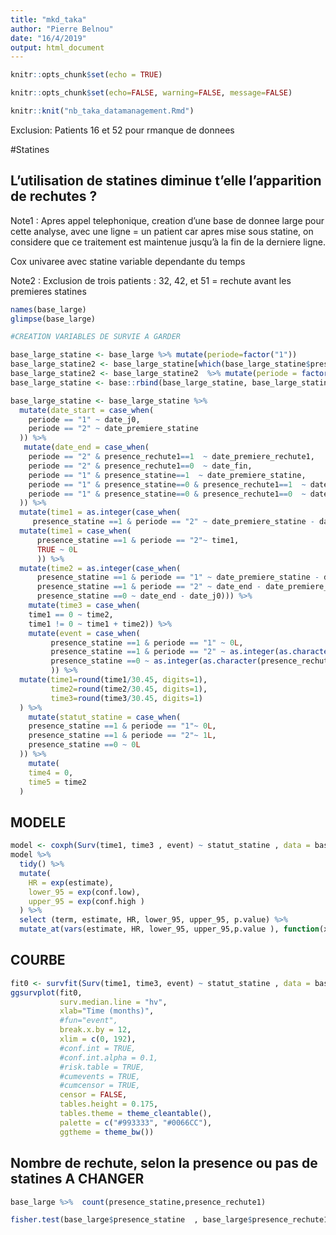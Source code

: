 ```yaml
---
title: "mkd_taka"
author: "Pierre Belnou"
date: "16/4/2019"
output: html_document
---
```


```r
knitr::opts_chunk$set(echo = TRUE)
```


```r
knitr::opts_chunk$set(echo=FALSE, warning=FALSE, message=FALSE)
```


```r
knitr::knit("nb_taka_datamanagement.Rmd")
```

Exclusion: 
Patients 16 et 52 pour rmanque de donnees

#Statines

## L'utilisation de statines diminue t'elle l'apparition de rechutes ?
Note1 : Apres appel telephonique, creation d'une base de donnee large pour cette analyse, avec une ligne = un patient car apres mise sous statine, on considere que ce traitement est maintenue jusqu'à la fin de la derniere ligne.


Cox univaree avec  statine variable dependante du temps

Note2 : Exclusion de trois patients : 
32, 42, et 51  = rechute avant les premieres statines

```r
names(base_large)
glimpse(base_large)
```

```r
#CREATION VARIABLES DE SURVIE A GARDER

base_large_statine <- base_large %>% mutate(periode=factor("1"))
base_large_statine2 <- base_large_statine[which(base_large_statine$presence_statine==1),]  
base_large_statine2 <- base_large_statine2  %>% mutate(periode = factor("2"))  
base_large_statine <- base::rbind(base_large_statine, base_large_statine2)   

base_large_statine <- base_large_statine %>%
  mutate(date_start = case_when(
    periode == "1" ~ date_j0,
    periode == "2" ~ date_premiere_statine
  )) %>% 
   mutate(date_end = case_when(
    periode == "2" & presence_rechute1==1  ~ date_premiere_rechute1,
    periode == "2" & presence_rechute1==0  ~ date_fin,
    periode == "1" & presence_statine==1  ~ date_premiere_statine,
    periode == "1" & presence_statine==0 & presence_rechute1==1  ~ date_premiere_rechute1,
    periode == "1" & presence_statine==0 & presence_rechute1==0  ~ date_fin
  )) %>% 
  mutate(time1 = as.integer(case_when(
     presence_statine ==1 & periode == "2" ~ date_premiere_statine - date_j0))) %>% 
  mutate(time1 = case_when(
      presence_statine ==1 & periode == "2"~ time1,
      TRUE ~ 0L
      )) %>% 
  mutate(time2 = as.integer(case_when(
      presence_statine ==1 & periode == "1" ~ date_premiere_statine - date_j0,
      presence_statine ==1 & periode == "2" ~ date_end - date_premiere_statine,
      presence_statine ==0 ~ date_end - date_j0))) %>% 
    mutate(time3 = case_when(
    time1 == 0 ~ time2,
    time1 != 0 ~ time1 + time2)) %>% 
    mutate(event = case_when(
         presence_statine ==1 & periode == "1" ~ 0L,
         presence_statine ==1 & periode == "2" ~ as.integer(as.character(presence_rechute1)),
         presence_statine ==0 ~ as.integer(as.character(presence_rechute1))
         )) %>% 
  mutate(time1=round(time1/30.45, digits=1),
         time2=round(time2/30.45, digits=1),
         time3=round(time3/30.45, digits=1)
  ) %>% 
    mutate(statut_statine = case_when(
    presence_statine ==1 & periode == "1"~ 0L,
    presence_statine ==1 & periode == "2"~ 1L,
    presence_statine ==0 ~ 0L
  )) %>% 
    mutate(
    time4 = 0,
    time5 = time2
  )

```

## MODELE
```r
model <- coxph(Surv(time1, time3 , event) ~ statut_statine , data = base_large_statine)
model %>%
  tidy() %>%
  mutate(
    HR = exp(estimate),
    lower_95 = exp(conf.low),
    upper_95 = exp(conf.high )
  ) %>% 
  select (term, estimate, HR, lower_95, upper_95, p.value) %>%
  mutate_at(vars(estimate, HR, lower_95, upper_95,p.value ), function(x) round(x, 4))
```
## COURBE
```r
fit0 <- survfit(Surv(time1, time3, event) ~ statut_statine , data = base_large_statine)
ggsurvplot(fit0, 
           surv.median.line = "hv",
           xlab="Time (months)",
           #fun="event",
           break.x.by = 12,
           xlim = c(0, 192),
           #conf.int = TRUE,
           #conf.int.alpha = 0.1,
           #risk.table = TRUE,
           #cumevents = TRUE,
           #cumcensor = TRUE,
           censor = FALSE,
           tables.height = 0.175,
           tables.theme = theme_cleantable(),
           palette = c("#993333", "#0066CC"),
           ggtheme = theme_bw())
```

## Nombre de rechute, selon la presence ou pas de statines A CHANGER
```r
base_large %>%  count(presence_statine,presence_rechute1)

fisher.test(base_large$presence_statine  , base_large$presence_rechute1 )

```

